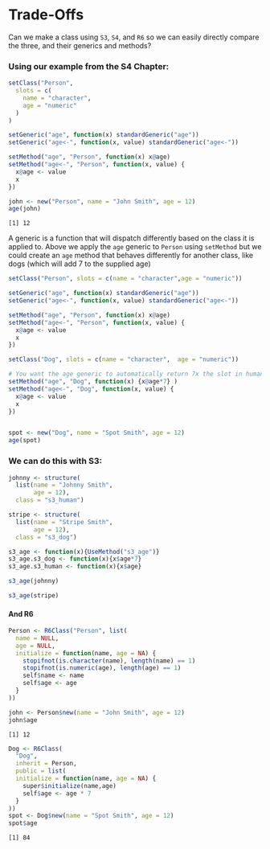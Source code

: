 # Trade-Offs

:::question
Can we make a class using `S3`, `S4`, and `R6` so we can easily directly compare the three, and their generics and methods?
:::

### Using our example from the S4 Chapter:

```r
setClass("Person", 
  slots = c(
    name = "character", 
    age = "numeric"
  )
)

setGeneric("age", function(x) standardGeneric("age"))
setGeneric("age<-", function(x, value) standardGeneric("age<-"))

setMethod("age", "Person", function(x) x@age)
setMethod("age<-", "Person", function(x, value) {
  x@age <- value
  x
})

john <- new("Person", name = "John Smith", age = 12)
age(john)
```

```
[1] 12
```

A generic is a function that will dispatch differently based on the class it is applied to. Above we apply the `age` generic to `Person` using `setMethod` but we could create an `age` method that behaves differently for another class, like dogs (which will add 7 to the supplied age)

```r

setClass("Person", slots = c(name = "character",age = "numeric"))

setGeneric("age", function(x) standardGeneric("age"))
setGeneric("age<-", function(x, value) standardGeneric("age<-"))

setMethod("age", "Person", function(x) x@age)
setMethod("age<-", "Person", function(x, value) {
  x@age <- value
  x
})

setClass("Dog", slots = c(name = "character",  age = "numeric"))

# You want the age generic to automatically return 7x the slot in human years
setMethod("age", "Dog", function(x) {x@age*7} ) 
setMethod("age<-", "Dog", function(x, value) {
  x@age <- value
  x
})


spot <- new("Dog", name = "Spot Smith", age = 12)
age(spot)
```

### We can do this with S3: {-}

```r
johnny <- structure(
  list(name = "Johnny Smith",
       age = 12),
  class = "s3_human")

stripe <- structure(
  list(name = "Stripe Smith",
       age = 12),
  class = "s3_dog")

s3_age <- function(x){UseMethod("s3_age")}
s3_age.s3_dog <- function(x){x$age*7}
s3_age.s3_human <- function(x){x$age}

s3_age(johnny)
```

```r
s3_age(stripe)
```

#### And R6 {-}

```r
Person <- R6Class("Person", list(
  name = NULL,
  age = NULL,
  initialize = function(name, age = NA) {
    stopifnot(is.character(name), length(name) == 1)
    stopifnot(is.numeric(age), length(age) == 1)
    self$name <- name
    self$age <- age
  }
))

john <- Person$new(name = "John Smith", age = 12)
john$age
```

```
[1] 12
```

```r
Dog <- R6Class(
  "Dog",
  inherit = Person,
  public = list(
  initialize = function(name, age = NA) {
    super$initialize(name,age)
    self$age <- age * 7
  }
))
spot <- Dog$new(name = "Spot Smith", age = 12) 
spot$age
```
```
[1] 84
```

